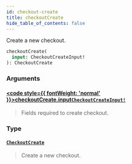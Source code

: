 ```yaml
---
id: checkout-create
title: checkoutCreate
hide_table_of_contents: false
---
```








Create a new checkout.

```graphql
checkoutCreate(
  input: CheckoutCreateInput!
): CheckoutCreate
```


### Arguments

#### [<code style={{ fontWeight: 'normal' }}>checkoutCreate.<b>input</b></code>](#)<Bullet />[`CheckoutCreateInput!`](../../../developer/api-reference/inputs/checkout-create-input) <Badge class="secondary" text="non-null"/> <Badge class="secondary" text="input"/>
> Fields required to create checkout.
> 

### Type

#### [`CheckoutCreate`](../../../developer/api-reference/objects/checkout-create) <Badge class="secondary" text="object"/>
> Create a new checkout.
> 





